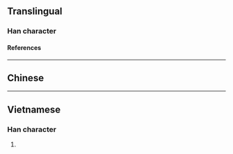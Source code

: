 {{character info/new}}
==Translingual==

===Han character===
{{Han char|rn=86|rad=火|as=09|sn=13|four=97833|canj=FYAV|ids=⿰火退}}

====References====
{{Han ref|kx=0678.190|dkj=19266|dj=1090.110|hdz=32225.100|uh=717A}}

----

==Chinese==
{{zh-see|㷟}}

----

==Vietnamese==

===Han character===
{{vi-readings|rs=火09|reading=[[thổi]], [[thoái]], [[thui]]}}

# {{rfdef|vi|sort=火09}}